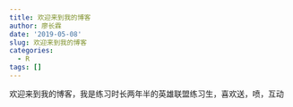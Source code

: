 ```yaml
---
title: 欢迎来到我的博客
author: 廖长霖
date: '2019-05-08'
slug: 欢迎来到我的博客
categories:
  - R
tags: []
---
```

欢迎来到我的博客，我是练习时长两年半的英雄联盟练习生，喜欢送，喷，互动